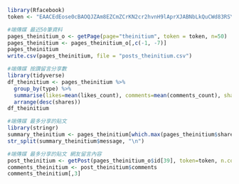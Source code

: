 ```{r, echo=TRUE}
library(Rfacebook)
token <- "EAACEdEose0cBAOQJZAm8EZCmZCrKN2cr2hvnH9lAprXJABNbLkQuCWd83RSY5rCDSRu2pGGlWLMEOegod2Qrw7x8P36J2DNJlSgbAoFhxl2kEu5MhL8BNviLVOidZBaPuGhhZB7FjWTZCSH5LZBZCurcOlORvZALynv1XQGmytspD7dV89YKNfh8RcCg3vbgJOFc664cZCZAVPBKgZDZD"
```

```{r, echo=TRUE}
#端傳媒 最近50筆資料
pages_theinitium_o <- getPage(page="theinitium", token = token, n=50)  
pages_theinitium <- pages_theinitium_o[,c(-1, -7)]
pages_theinitium
write.csv(pages_theinitium, file = "posts_theinitium.csv")
```

```{r, echo=TRUE}
#端傳媒 按讚留言分享數
library(tidyverse)
df_theinitium <- pages_theinitium %>%
  group_by(type) %>%
  summarise(likes=mean(likes_count), comments=mean(comments_count), shares=mean(shares_count)) %>%
  arrange(desc(shares))
df_theinitium
```

```{r, echo=TRUE}
#端傳媒 最多分享的貼文
library(stringr)
summary_theinitium <- pages_theinitium[which.max(pages_theinitium$shares_count),]
str_split(summary_theinitium$message, "\n")
```

```{r, echo=TRUE}
#端傳媒 最多分享的貼文 網友留言內容
post_theinitium <- getPost(pages_theinitium_o$id[39], token=token, n.comments=20, likes=FALSE)
comments_theinitium <- post_theinitium$comments
comments_theinitium[,3]
```
